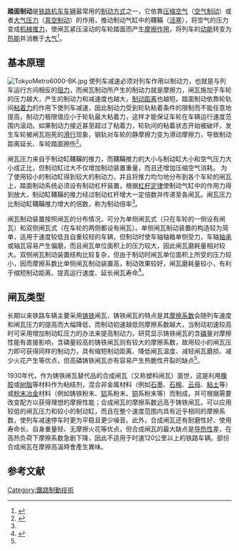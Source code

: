{{noteTA
|G1=Transport;
|1=zh-tw:制軔;zh-hk:制動;zh-cn:制动;
}}
'''踏面制动'''是[[鐵道機車車輛|铁路机车车辆]]最常用的[[铁路制动|制动方式]]之一，它依靠[[压缩空气|压缩空气]]（[[空气制动|空气制动]]）或者[[气压|大气压力]]（[[真空制动|真空制动]]）的作用，推动制动气缸中的鞲鞴（[[活塞|活塞]]），将空气的压力变成[[推力|机械推力]]，使闸瓦紧压滚动的车轮踏面而产生[[摩擦力|摩擦作用]]，将列车的[[动能|动能]]转变为[[热能|热能]]并消散于[[空气|大气]]<ref name="airbrakeasso">{{cite book |author=  D. G. Blaine, C. W.Parker, D. F. Dilgard, F. R. Ellis, R. E. Winter |title=Engineering and Design of Railway Brake Systems |year=1975 |publisher= Air Brake Association |location= Chicago |isbn= |page=}}</ref>。

==基本原理==
[[File:TokyoMetro6000-BK.jpg|thumb]]
使列车减速必须对列车作用以制动力，也就是与列车运行方间相反的[[阻力|阻力]]，而闸瓦制动所产生的制动力就是摩擦力，闸瓦施加于车轮的压力越大，产生的制动力和减速度也越大，[[制动距离|制动距离]]也越短。踏面制动依靠轮轨间[[粘着力|粘着力]]的作用下使列车减速，因此制动力受到轮轨粘着条件的限制而不能任意地提高，制动力极限值应小于轮轨最大粘着力，这样才能保证车轮在车辆运行速度范围内滚动。如果制动力接近甚至超过了粘着力，轮轨间的粘着状态开始被破坏，发生车轮被闸瓦抱死的[[滑行|滑行]]现象，钢轨对车轮的静摩擦力变为滑动摩擦力，导致制动距离延长、车轮踏面擦伤<ref name="jindai">{{Cite book|title=近代铁道制动技术|author=智廉清|publisher=中国铁道出版社|year=1983|isbn=|location=北京|pages=}}</ref>。

闸瓦压力来自于制动缸鞲鞴的推力，而鞲鞴推力的大小与制动缸大小和空气压力大小成正比，但制动缸过大不仅增加制动装置重量，而且还增加压缩空气消耗。
为了使用较小的制动缸得到较大的制动力，并且将推力均匀地分布到各个车轮的闸瓦上，踏面制动系统必须设有制动杠杆装置，根据[[杠杆|杠杆定律]]使制动气缸中的作用力得到放大，制动缸鞲鞴的推力经过制动杠杆增大一定倍数并传递至各闸瓦。闸瓦压力比制动缸鞲鞴推力增大的倍数，称为制动倍率<ref name="airbrakeasso" />。

闸瓦制动装置按照闸瓦的分布情况，可分为单侧闸瓦式（只在车轮的一侧设有闸瓦）和双侧闸瓦式（在车轮的两侧都设有闸瓦）。单侧闸瓦制动装置的构造较为简单，适用于速度较低且自重较轻的车辆，但制动时使车轴轴箱单侧受力，车轴[[轴承|轴承]]或轴瓦容易产生偏磨，而且闸瓦单位面积上的压力较大，因此闸瓦磨耗量相对较大。双侧闸瓦制动装置结构比较复杂，但由于制动时闸瓦单位面积上所受的压力较小，因而摩擦系数比单侧闸瓦制动装置高，制动效果较好，闸瓦磨耗量较小，有利于缩短制动距离、提高运行速度、延长闸瓦寿命<ref>{{Cite book|title=电力机车制动机|author=那利和|publisher=中国铁道出版社|year=2001|isbn=7113040586|location=北京|pages=55-56}}</ref>。

==闸瓦类型==
长期以来铁路车辆主要采用[[铸铁|铸铁]]闸瓦，铸铁闸瓦的特点是其[[摩擦系数|摩擦系数]]会随列车速度和闸瓦压力的提高而大幅降低，而制动初速越低则摩擦系数越大，当制动初速较高时可采用增加制动缸压力的办法来提高制动力。研究显示铸铁闸瓦的含[[磷|磷]]量对摩擦性能有直接影响，含磷量较高的铸铁闸瓦则有较大的摩擦系数，故用较小的闸瓦压力即可获得同样的制动力，具有缩短制动距离、降低闸瓦温度、减轻闸瓦磨损、减少火花产生等优点，但高磷铸铁闸瓦亦有容易产生热脆性开裂的缺点<ref name="jindai" />。

1930年代，作为铸铁闸瓦替代品的合成闸瓦（又称塑料闸瓦）面世，这是利用[[橡胶|橡胶]]或[[树脂|树脂]]等材料作为粘结剂，混合非金属材料（例如[[石墨|石墨]]、[[石棉|石棉]]、[[云母|云母]]、[[粘土|粘土]]等）或[[粉末冶金|粉末冶金]]材料（例如铸铁粉末、[[铝|铝]]系粉末、[[铜|铜]]系粉末等）而制成，并可根据需要改变配方以获得理想的摩擦性能；合成闸瓦的摩擦系数远高于铸铁闸瓦，可以应用较低的闸瓦压力和较小的制动缸，而且在整个速度范围内具有近乎相同的摩擦系数，使列车减速停车时更为平稳且更少噪音。此外，合成闸瓦还有耐磨性好、使用寿命长、自身重量轻、无摩擦火花等优点，但合成闸瓦的最大缺点是[[热导率|导热性]]差，在高热负荷下摩擦系数急剧下降，因此不适用于时速120公里以上的铁路车辆。部份合成闸瓦在摩擦高溫時會產生異味。

== 参考文献 ==
{{Reflist}}

{{鐵路制動系統}}
{{Portal bar|鐵路|城市轨道交通}}

[[Category:鐵路制動技術|Category:鐵路制動技術]]